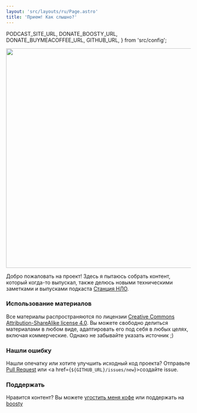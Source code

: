 ```yaml
---
layout: 'src/layouts/ru/Page.astro'
title: 'Прием! Как слышно?'
---
```


  PODCAST_SITE_URL,
  DONATE_BOOSTY_URL,
  DONATE_BUYMEACOFFEE_URL,
  GITHUB_URL,
} from 'src/config';

<Img src="/assets/hero.jpg" width="2400" height="598" />

Добро пожаловать на проект! Здесь я пытаюсь собрать контент, который когда-то выпускал, также делюсь новыми <Link href="/ru/posts/">техническими заметками</Link> и выпусками подкаста <a href={PODCAST_SITE_URL}>Станция НЛО</a>.

### Использование материалов

Все материалы распространяются по лицензии [Creative Commons Attribution-ShareAlike license 4.0](https://creativecommons.org/licenses/by-sa/4.0/). Вы можете свободно делиться материалами в любом виде, адаптировать его под себя в любых целях, включая коммерческие. Однако не забывайте указать источник ;)

### Нашли ошибку

Нашли опечатку или хотите улучшить исходный код проекта? Отправьте <a href={GITHUB_URL}>Pull Request</a> или <a href={`${GITHUB_URL}/issues/new`}>создайте issue</a>.

### Поддержать

Нравится контент? Вы можете <a href={DONATE_BUYMEACOFFEE_URL}>угостить меня кофе</a> или поддержать на <a href={DONATE_BOOSTY_URL}>boosty</a>

<Contributors />

